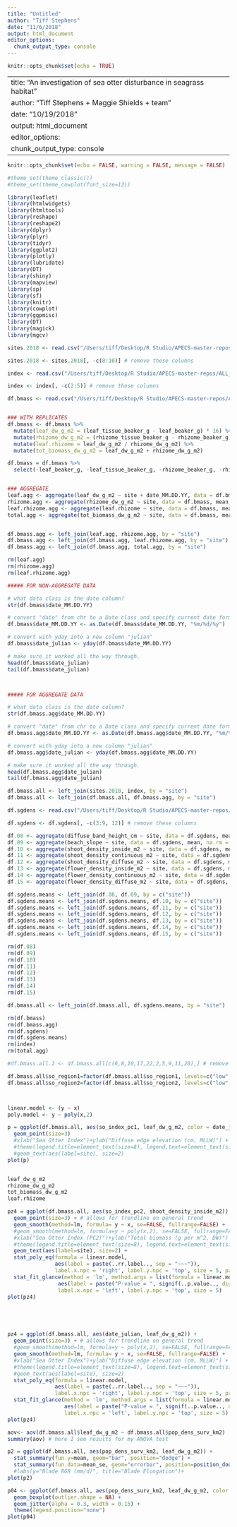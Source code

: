 ```yaml
---
title: "Untitled"
author: "Tiff Stephens"
date: "11/6/2018"
output: html_document
editor_options: 
  chunk_output_type: console
---
```


```r
knitr::opts_chunk$set(echo = TRUE)
```


---
title: "An investigation of sea otter disturbance in seagrass habitat"
author: "Tiff Stephens + Maggie Shields + team"
date: "10/19/2018"
output: html_document
editor_options: 
  chunk_output_type: console
---

```r
knitr::opts_chunk$set(echo = FALSE, warning = FALSE, message = FALSE)

#theme_set(theme_classic())
#theme_set(theme_cowplot(font_size=12))
```

```r
library(leaflet)
library(htmlwidgets)
library(htmltools)
library(reshape)
library(reshape2)
library(dplyr)
library(plyr)
library(tidyr)
library(ggplot2)
library(plotly)
library(lubridate)
library(DT)
library(shiny)
library(mapview)
library(sp)
library(sf)
library(knitr)
library(cowplot)
library(ggpmisc)
library(DT)
library(magick)
library(mgcv)
```


\sites
```r
sites.2018 <- read.csv("/Users/tiff/Desktop/R Studio/APECS-master-repos/ALL_DATA/TIFF_seagrass/2018_data_efforts/sites_2018.csv", stringsAsFactors = FALSE, header = TRUE) # import site data

sites.2018 <- sites.2018[, -c(8:10)] # remove these columns
```


\index
```r
index <- read.csv("/Users/tiff/Desktop/R Studio/APECS-master-repos/ALL_DATA/TIFF_index/index_2018/soi_1.csv", stringsAsFactors = FALSE, header = TRUE)

index <- index[, -c(2:5)] # remove these columns
```


\biomass
```r
df.bmass <- read.csv("/Users/tiff/Desktop/R Studio/APECS-master-repos/ALL_DATA/TIFF_seagrass/2018_data_efforts/biomass_seagrass.csv", stringsAsFactors = FALSE, header = TRUE)


### WITH REPLICATES
df.bmass <- df.bmass %>%
  mutate(leaf_dw_g_m2 = (leaf_tissue_beaker_g - leaf_beaker_g) * 16) %>%
  mutate(rhizome_dw_g_m2 = (rhizome_tissue_beaker_g - rhizome_beaker_g) * 16) %>%
  mutate(leaf.rhizome = leaf_dw_g_m2 / rhizome_dw_g_m2) %>%
  mutate(tot_biomass_dw_g_m2 = leaf_dw_g_m2 + rhizome_dw_g_m2)

df.bmass = df.bmass %>% 
  select(-leaf_beaker_g, -leaf_tissue_beaker_g, -rhizome_beaker_g, -rhizome_tissue_beaker_g)


### AGGREGATE
leaf.agg <- aggregate(leaf_dw_g_m2 ~ site + date_MM.DD.YY, data = df.bmass, mean, na.rm = TRUE)
rhizome.agg <- aggregate(rhizome_dw_g_m2 ~ site, data = df.bmass, mean, na.rm = TRUE)
leaf.rhizome.agg <- aggregate(leaf.rhizome ~ site, data = df.bmass, mean, na.rm = TRUE)
total.agg <- aggregate(tot_biomass_dw_g_m2 ~ site, data = df.bmass, mean, na.rm = TRUE)


df.bmass.agg <- left_join(leaf.agg, rhizome.agg, by = "site") 
df.bmass.agg <- left_join(df.bmass.agg, leaf.rhizome.agg, by = "site") 
df.bmass.agg <- left_join(df.bmass.agg, total.agg, by = "site") 

rm(leaf.agg)
rm(rhizome.agg)
rm(leaf.rhizome.agg)
```

```r
##### FOR NON-AGGREGATE DATA

# what data class is the date column? 
str(df.bmass$date_MM.DD.YY)

# convert "date" from chr to a Date class and specify current date format
df.bmass$date_MM.DD.YY <- as.Date(df.bmass$date_MM.DD.YY, "%m/%d/%y")

# convert with yday into a new column "julian"
df.bmass$date_julian <- yday(df.bmass$date_MM.DD.YY)  

# make sure it worked all the way through. 
head(df.bmass$date_julian)
tail(df.bmass$date_julian)



##### FOR AGGREGATE DATA

# what data class is the date column? 
str(df.bmass.agg$date_MM.DD.YY)

# convert "date" from chr to a Date class and specify current date format
df.bmass.agg$date_MM.DD.YY <- as.Date(df.bmass.agg$date_MM.DD.YY, "%m/%d/%y")

# convert with yday into a new column "julian"
df.bmass.agg$date_julian <- yday(df.bmass.agg$date_MM.DD.YY)  

# make sure it worked all the way through. 
head(df.bmass.agg$date_julian)
tail(df.bmass.agg$date_julian)
```



\join1
```r
df.bmass.all <- left_join(sites.2018, index, by = "site") 
df.bmass.all <- left_join(df.bmass.all, df.bmass.agg, by = "site") 
```





\density
```r
df.sgdens <- read.csv("/Users/tiff/Desktop/R Studio/APECS-master-repos/ALL_DATA/TIFF_seagrass/2018_data_efforts/elevs_worked.csv", stringsAsFactors = FALSE, header = TRUE)

df.sgdens <- df.sgdens[, -c(3:9, 12)] # remove these columns

df.08 <- aggregate(diffuse_band_height_cm ~ site, data = df.sgdens, mean, na.rm = TRUE)
df.09 <- aggregate(beach_slope ~ site, data = df.sgdens, mean, na.rm = TRUE)
df.10 <- aggregate(shoot_density_inside_m2 ~ site, data = df.sgdens, mean, na.rm = TRUE)
df.11 <- aggregate(shoot_density_continuous_m2 ~ site, data = df.sgdens, mean, na.rm = TRUE)
df.12 <- aggregate(shoot_density_diffuse_m2 ~ site, data = df.sgdens, mean, na.rm = TRUE)
df.13 <- aggregate(flower_density_inside_m2 ~ site, data = df.sgdens, mean, na.rm = TRUE)
df.14 <- aggregate(flower_density_continuous_m2 ~ site, data = df.sgdens, mean, na.rm = TRUE)
df.15 <- aggregate(flower_density_diffuse_m2 ~ site, data = df.sgdens, mean, na.rm = TRUE)

df.sgdens.means <- left_join(df.08, df.09, by = c("site"))
df.sgdens.means <- left_join(df.sgdens.means, df.10, by = c("site"))
df.sgdens.means <- left_join(df.sgdens.means, df.11, by = c("site"))
df.sgdens.means <- left_join(df.sgdens.means, df.12, by = c("site"))
df.sgdens.means <- left_join(df.sgdens.means, df.13, by = c("site"))
df.sgdens.means <- left_join(df.sgdens.means, df.14, by = c("site"))
df.sgdens.means <- left_join(df.sgdens.means, df.15, by = c("site"))
```

```r
rm(df.08)
rm(df.09)
rm(df.10)
rm(df.11)
rm(df.12)
rm(df.13)
rm(df.14)
rm(df.15)
```




\join1
```r
df.bmass.all <- left_join(df.bmass.all, df.sgdens.means, by = "site") 
```

```r
rm(df.bmass)
rm(df.bmass.agg)
rm(df.sgdens)
rm(df.sgdens.means)
rm(index)
rm(total.agg)
```








\plot
```r
#df.bmass.all.2 <- df.bmass.all[c(6,8,10,17,22,2,5,9,11,20),] # remove these columns

df.bmass.all$so_region1=factor(df.bmass.all$so_region1, levels=c("low","mid","high")) # order sites
df.bmass.all$so_region2=factor(df.bmass.all$so_region2, levels=c("low","high")) # order sites



linear.model <- (y ~ x)
poly.model <- y ~ poly(x,2)

p = ggplot(df.bmass.all, aes(so_index_pc1, leaf_dw_g_m2, color = date_julian)) +
  geom_point(size=3) 
  #xlab("Sea Otter Index")+ylab("Diffuse edge elevation (cm, MLLW)") +
  #theme(legend.title=element_text(size=8), legend.text=element_text(size=8)) +
  #geom_text(aes(label=site), size=2)
plot(p)


leaf_dw_g_m2
rhizome_dw_g_m2
tot_biomass_dw_g_m2
leaf.rhizome

pz4 = ggplot(df.bmass.all, aes(so_index_pc2, shoot_density_inside_m2)) +
  geom_point(size=3) + # allows for trendline on general trend
  geom_smooth(method=lm, formula= y ~ x, se=FALSE, fullrange=FALSE) +
  #geom_smooth(method=lm, formula=y ~ poly(x,2), se=FALSE, fullrange=FALSE) +
  #xlab("Sea Otter Index (PC2)")+ylab("Total biomass (g per m^2, DW)") +
  #theme(legend.title=element_text(size=8), legend.text=element_text(size=8)) +
  geom_text(aes(label=site), size=2) +
  stat_poly_eq(formula = linear.model, 
               aes(label = paste(..rr.label.., sep = "~~~")), 
               label.x.npc = 'right', label.y.npc = 'top', size = 5, parse = TRUE) +
  stat_fit_glance(method = 'lm', method.args = list(formula = linear.model), geom = 'text',
                aes(label = paste("P-value = ", signif(..p.value.., digits = 3), sep = "")),
                label.x.npc = 'left', label.y.npc = 'top', size = 5)
plot(pz4)





pz4 = ggplot(df.bmass.all, aes(date_julian, leaf_dw_g_m2)) +
  geom_point(size=3) + # allows for trendline on general trend
  #geom_smooth(method=lm, formula=y ~ poly(x,2), se=FALSE, fullrange=FALSE) +
  geom_smooth(method=lm, formula= y ~ x, se=FALSE, fullrange=FALSE) +
  #xlab("Sea Otter Index")+ylab("Diffuse edge elevation (cm, MLLW)") +
  #theme(legend.title=element_text(size=8), legend.text=element_text(size=8)) +
  #geom_text(aes(label=site), size=2)
  stat_poly_eq(formula = linear.model, 
               aes(label = paste(..rr.label.., sep = "~~~")), 
               label.x.npc = 'right', label.y.npc = 'top', size = 5, parse = TRUE) +
  stat_fit_glance(method = 'lm', method.args = list(formula = linear.model), geom = 'text',
                  aes(label = paste("P-value = ", signif(..p.value.., digits = 3), sep = "")),
                  label.x.npc = 'left', label.y.npc = 'top', size = 5)
plot(pz4)
```


```r
aov<- aov(df.bmass.all$leaf_dw_g_m2 ~ df.bmass.all$pop_dens_surv_km2)
summary(aov) # here I see results for my ANOVA test
```



```r
p2 = ggplot(df.bmass.all, aes(pop_dens_surv_km2, leaf_dw_g_m2)) +
  stat_summary(fun.y=mean, geom="bar", position="dodge") +
  stat_summary(fun.data=mean_se, geom="errorbar", position=position_dodge(width=0.90), width=0.1)
  #labs(y="Blade RGR (mm/d)", title="Blade Elongation")+
plot(p2)
```


```r
p04 <- ggplot(df.bmass.all, aes(pop_dens_surv_km2, leaf_dw_g_m2, color = pop_dens_surv_km2)) +
  geom_boxplot(outlier.shape = NA) +
  geom_jitter(alpha = 0.3, width = 0.15) +
  theme(legend.position="none")
plot(p04)
```

